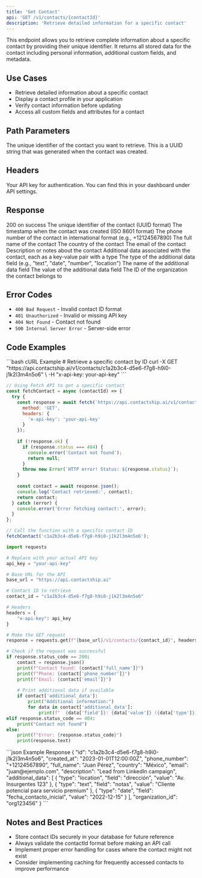 ```yaml
---
title: 'Get Contact'
api: 'GET /v1/contacts/{contactId}'
description: 'Retrieve detailed information for a specific contact'
---
```


This endpoint allows you to retrieve complete information about a specific contact by providing their unique identifier. It returns all stored data for the contact including personal information, additional custom fields, and metadata.

## Use Cases

- Retrieve detailed information about a specific contact
- Display a contact profile in your application
- Verify contact information before updating
- Access all custom fields and attributes for a contact

## Path Parameters

<ParamField path="contactId" type="string" required>
  The unique identifier of the contact you want to retrieve. This is a UUID string that was generated when the contact was created.
</ParamField>

## Headers

<ParamField header="x-api-key" type="string" required>
  Your API key for authentication. You can find this in your dashboard under API settings.
</ParamField>

## Response

<ResponseField name="status code" type="number">
  200 on success
</ResponseField>

<ResponseField name="id" type="string">
  The unique identifier of the contact (UUID format)
</ResponseField>

<ResponseField name="created_at" type="string">
  The timestamp when the contact was created (ISO 8601 format)
</ResponseField>

<ResponseField name="phone_number" type="string">
  The phone number of the contact in international format (e.g., +12124567890)
</ResponseField>

<ResponseField name="full_name" type="string">
  The full name of the contact
</ResponseField>

<ResponseField name="country" type="string">
  The country of the contact
</ResponseField>

<ResponseField name="email" type="string">
  The email of the contact
</ResponseField>

<ResponseField name="description" type="string">
  Description or notes about the contact
</ResponseField>

<ResponseField name="additional_data" type="array">
  Additional data associated with the contact, each as a key-value pair with a type
  <Expandable title="additional_data object">
    <ResponseField name="type" type="string">
      The type of the additional data field (e.g., "text", "date", "number", "location")
    </ResponseField>
    <ResponseField name="field" type="string">
      The name of the additional data field
    </ResponseField>
    <ResponseField name="value" type="string">
      The value of the additional data field
    </ResponseField>
  </Expandable>
</ResponseField>

<ResponseField name="organization_id" type="string">
  The ID of the organization the contact belongs to
</ResponseField>

## Error Codes

- `400 Bad Request` - Invalid contact ID format
- `401 Unauthorized` - Invalid or missing API key
- `404 Not Found` - Contact not found
- `500 Internal Server Error` - Server-side error

## Code Examples

<RequestExample>
```bash cURL Example
# Retrieve a specific contact by ID
curl -X GET "https://api.contactship.ai/v1/contacts/c1a2b3c4-d5e6-f7g8-h9i0-j1k2l3m4n5o6" \
  -H "x-api-key: your-api-key"
```

```javascript JavaScript Example
// Using Fetch API to get a specific contact
const fetchContact = async (contactId) => {
  try {
    const response = await fetch(`https://api.contactship.ai/v1/contacts/${contactId}`, {
      method: 'GET',
      headers: {
        'x-api-key': 'your-api-key'
      }
    });
    
    if (!response.ok) {
      if (response.status === 404) {
        console.error('Contact not found');
        return null;
      }
      throw new Error(`HTTP error! Status: ${response.status}`);
    }
    
    const contact = await response.json();
    console.log('Contact retrieved:', contact);
    return contact;
  } catch (error) {
    console.error('Error fetching contact:', error);
  }
};

// Call the function with a specific contact ID
fetchContact('c1a2b3c4-d5e6-f7g8-h9i0-j1k2l3m4n5o6');
```

```python Python Example
import requests

# Replace with your actual API key
api_key = "your-api-key"

# Base URL for the API
base_url = "https://api.contactship.ai"

# Contact ID to retrieve
contact_id = "c1a2b3c4-d5e6-f7g8-h9i0-j1k2l3m4n5o6"

# Headers
headers = {
    "x-api-key": api_key
}

# Make the GET request
response = requests.get(f"{base_url}/v1/contacts/{contact_id}", headers=headers)

# Check if the request was successful
if response.status_code == 200:
    contact = response.json()
    print(f"Contact found: {contact['full_name']}")
    print(f"Phone: {contact['phone_number']}")
    print(f"Email: {contact['email']}")
    
    # Print additional data if available
    if contact['additional_data']:
        print("Additional information:")
        for data in contact['additional_data']:
            print(f"  {data['field']}: {data['value']} ({data['type']})")
elif response.status_code == 404:
    print("Contact not found")
else:
    print(f"Error: {response.status_code}")
    print(response.text)
```
</RequestExample>

<ResponseExample>
```json Example Response
{
  "id": "c1a2b3c4-d5e6-f7g8-h9i0-j1k2l3m4n5o6",
  "created_at": "2023-01-01T12:00:00Z",
  "phone_number": "+12124567890",
  "full_name": "Juan Pérez",
  "country": "México",
  "email": "juan@ejemplo.com",
  "description": "Lead from LinkedIn campaign",
  "additional_data": [
    {
      "type": "location",
      "field": "dirección",
      "value": "Av. Insurgentes 123"
    },
    {
      "type": "text",
      "field": "notas",
      "value": "Cliente potencial para servicio premium"
    },
    {
      "type": "date",
      "field": "fecha_contacto_inicial",
      "value": "2022-12-15"
    }
  ],
  "organization_id": "org123456"
}
```
</ResponseExample>

## Notes and Best Practices

- Store contact IDs securely in your database for future reference
- Always validate the contactId format before making an API call
- Implement proper error handling for cases where the contact might not exist
- Consider implementing caching for frequently accessed contacts to improve performance 